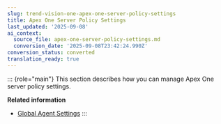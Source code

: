 ```yaml
---
slug: trend-vision-one-apex-one-server-policy-settings
title: Apex One Server Policy Settings
last_updated: '2025-09-08'
ai_context:
  source_file: apex-one-server-policy-settings.md
  conversion_date: '2025-09-08T23:42:24.990Z'
conversion_status: converted
translation_ready: true
---
```


::: {role="main"}
This section describes how you can manage Apex One server policy settings.

**Related information**

- [Global Agent Settings](global-agent-settings.mdx)
:::
